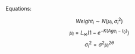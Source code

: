 Equations:  

$$Weight_i \sim N(\mu_i, \sigma^2_i)$$
$$\mu_i = L_{\infty}(1-e^{-K(Age_i-t_0)})$$
$$\sigma^2_i = \sigma^2 \mu_i^{2\theta}$$
 
\begin{equation}
\begin{split}
 Weight_i \sim N(\mu_i, \sigma^2_i)\\
 \mu_i = L_{\infty}(1-e^{-K(Age_i-t_0)})\\
 \sigma^2_i = \sigma^2 \mu_i^{2\theta}
\end{split}
\end{equation}